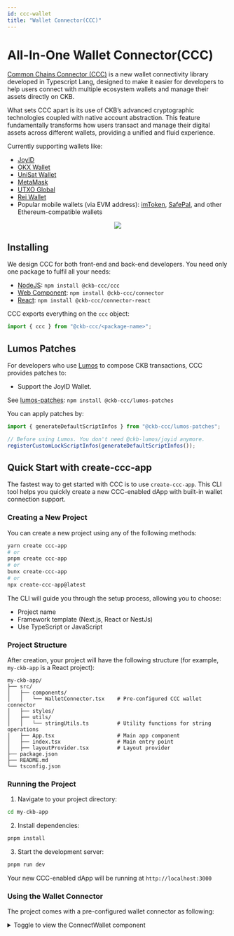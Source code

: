 ```yaml
---
id: ccc-wallet
title: "Wallet Connector(CCC)"
---
```


# All-In-One Wallet Connector(CCC)

[Common Chains Connector (CCC)](https://github.com/ckb-devrel/ccc) is a new wallet connectivity library developed in Typescript Lang, designed to make it easier for developers to help users connect with multiple ecosystem wallets and manage their assets directly on CKB.

What sets CCC apart is its use of CKB’s advanced cryptographic technologies coupled with native account abstraction. This feature fundamentally transforms how users transact and manage their digital assets across different wallets, providing a unified and fluid experience.

Currently supporting wallets like:

- [JoyID](https://joy.id/)
- [OKX Wallet](https://www.okx.com/web3)
- [UniSat Wallet](https://link3.to/unisat)
- [MetaMask](https://metamask.io/)
- [UTXO Global](https://utxo.global)
- [Rei Wallet](https://reiwallet.io/#home)
- Popular mobile wallets (via EVM address): [imToken](https://token.im/), [SafePal](https://www.safepal.com/), and other Ethereum-compatible wallets

<p align="center">
  <a href="https://app.ckbccc.com/">
    <img src="/img/wallet/ccc-preview.png" />
  </a>
</p>

## Installing

We design CCC for both front-end and back-end developers. You need only one package to fulfil all your needs:

- [NodeJS](https://www.npmjs.com/package/@ckb-ccc/ccc): `npm install @ckb-ccc/ccc`
- [Web Component](https://www.npmjs.com/package/@ckb-ccc/connector): `npm install @ckb-ccc/connector`
- [React](https://www.npmjs.com/package/@ckb-ccc/connector-react): `npm install @ckb-ccc/connector-react`

CCC exports everything on the `ccc` object:

```typescript
import { ccc } from "@ckb-ccc/<package-name>";
```

## Lumos Patches

For developers who use [Lumos](https://github.com/ckb-js/lumos) to compose CKB transactions, CCC provides patches to:

- Support the JoyID Wallet.

See [lumos-patches](https://www.npmjs.com/package/@ckb-ccc/lumos-patches): `npm install @ckb-ccc/lumos-patches`

You can apply patches by:

```typescript
import { generateDefaultScriptInfos } from "@ckb-ccc/lumos-patches";

// Before using Lumos. You don't need @ckb-lumos/joyid anymore.
registerCustomLockScriptInfos(generateDefaultScriptInfos());
```

## Quick Start with create-ccc-app

The fastest way to get started with CCC is to use `create-ccc-app`. This CLI tool helps you quickly create a new CCC-enabled dApp with built-in wallet connection support.

### Creating a New Project

You can create a new project using any of the following methods:

```bash
yarn create ccc-app
# or
pnpm create ccc-app
# or
bunx create-ccc-app
# or
npx create-ccc-app@latest
```

The CLI will guide you through the setup process, allowing you to choose:

- Project name
- Framework template (Next.js, React or NestJs)
- Use TypeScript or JavaScript

### Project Structure

After creation, your project will have the following structure (for example, `my-ckb-app` is a React project):

```
my-ckb-app/
├── src/
│   ├── components/
│   │   └── WalletConnector.tsx    # Pre-configured CCC wallet connector
│   ├── styles/
│   ├── utils/
│   │   └── stringUtils.ts         # Utility functions for string operations
│   ├── App.tsx                    # Main app component
│   ├── index.tsx                  # Main entry point
│   ├── layoutProvider.tsx         # Layout provider
├── package.json
├── README.md
└── tsconfig.json
```

### Running the Project

1. Navigate to your project directory:

```bash
cd my-ckb-app
```

2. Install dependencies:

```bash
pnpm install
```

3. Start the development server:

```bash
pnpm run dev
```

Your new CCC-enabled dApp will be running at `http://localhost:3000`

### Using the Wallet Connector

The project comes with a pre-configured wallet connector as following:

<details>
  <summary>Toggle to view the ConnectWallet component</summary>
```typescript
/* eslint-disable*/
import React, { useEffect, useState } from "react";
import { ccc } from "@ckb-ccc/connector-react";
import { truncateAddress } from "../utils/stringUtils";

const ConnectWallet: React.FC = () => {
const { open, wallet } = ccc.useCcc();
const [balance, setBalance] = useState<string>("");
const [address, setAddress] = useState<string>("");
const signer = ccc.useSigner();

    useEffect(() => {
        if (!signer) {
            return;
          }

          (async () => {
            const addr = await signer.getRecommendedAddress();
            setAddress(addr);
          })();

          (async () => {
            const capacity = await signer.getBalance();
            setBalance(ccc.fixedPointToString(capacity));
          })();

        return () => {

        };
    }, [signer]);

    const renderConnectWalletBtn = () => {
        return <div className="cursor-pointer rounded-full border border-solid border-transparent transition-colors flex items-center justify-center bg-foreground text-background gap-2 hover:bg-[#383838] dark:hover:bg-[#ccc] text-sm sm:text-base font-bold h-10 sm:h-12 px-4 sm:px-5"
            onClick={open} >
            Connect Wallet
        </div>
    }

    const renderConnectedWalletInfo = () => {
        return <div className="cursor-pointer rounded-full border border-solid border-transparent transition-colors flex items-center justify-center bg-foreground text-background gap-2 hover:bg-[#383838] dark:hover:bg-[#ccc] text-sm sm:text-base h-10 sm:h-12 px-4 sm:px-5"
        onClick={open} >
            <div className="rounded-full mr-2">
          {wallet && <img src={wallet.icon} alt="avatar" className="w-6 h-6" />}
        </div>
        <div>
          <h2 className="text-sm font-semibold">
            {balance} CKB
          </h2>
          <p className="text-xs flex items-center gap-2">
            {truncateAddress(address, 10, 6)}
          </p>
        </div>
    </div>
    }

    return (
        <div className="flex">
            {wallet ? renderConnectedWalletInfo() : renderConnectWalletBtn()}
        </div>
    );

};

export default ConnectWallet;
```
</details>

Here's how to use it:

```tsx
import React from "react";
import ConnectWallet from "@/src/components/ConnectWallet";

function App() {
  return <ConnectWallet />;
}
```

### Customizing the Wallet Connection

You can customize which wallets to support by modifying the connector configuration. Here's an example:

```typescript
import React from "react";
import { ccc } from "@ckb-ccc/connector-react";
import { CSSProperties } from "react";

export function LayoutProvider({ children }: { children: React.ReactNode }) {
  const defaultClient = React.useMemo(() => {
    return process.env.REACT_APP_IS_MAINNET === "true"
      ? new ccc.ClientPublicMainnet()
      : new ccc.ClientPublicTestnet();
  }, []);

  return (
    <ccc.Provider
      connectorProps={{
        style: {
          "--background": "#232323",
          "--divider": "rgba(255, 255, 255, 0.1)",
          "--btn-primary": "#2D2F2F",
          "--btn-primary-hover": "#515151",
          "--btn-secondary": "#2D2F2F",
          "--btn-secondary-hover": "#515151",
          "--icon-primary": "#FFFFFF",
          "--icon-secondary": "rgba(255, 255, 255, 0.6)",
          color: "#ffffff",
          "--tip-color": "#666",
        } as CSSProperties,
      }}
      defaultClient={defaultClient}
      clientOptions={[
        {
          name: "CKB Testnet",
          client: new ccc.ClientPublicTestnet(),
        },
        {
          name: "CKB Mainnet",
          client: new ccc.ClientPublicMainnet(),
        },
      ]}
    >
      {children}
    </ccc.Provider>
  );
}
```

## Examples

### CCC demo

- online preview: [https://app.ckbccc.com/](https://app.ckbccc.com/)
- source code: [https://github.com/ckb-devrel/ccc/tree/master/packages/demo](https://github.com/ckb-devrel/ccc/tree/master/packages/demo)

### NervosDAO

- online preview: [https://www.nervdao.com/](https://www.nervdao.com/)
- source code: [https://github.com/ckb-devrel/nervdao](https://github.com/ckb-devrel/nervdao)

### offckb dApp boilerplate

The `offckb` dApp boilerplate also integrated with CCC for wallet connection:

- guide: [/docs/getting-started/quick-start#run-the-dapp-project](/docs/getting-started/quick-start#run-the-dapp-project)
- source code: [nextjs](https://github.com/ckb-devrel/offckb/tree/master/templates/next-js-template/frontend)
- source code: [remix-vite](https://github.com/ckb-devrel/offckb/tree/master/templates/remix-vite-template/frontend)
